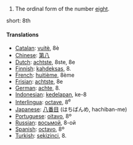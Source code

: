 # The ordinal form of the number [[eight]].

short: 8th

====Translations====
*[[Catalan]]: [[vuitè]], 8è
*[[Chinese]]: [[第八]]
*[[Dutch]]: [[achtste]], 8ste, 8e
*[[Finnish]]: [[kahdeksas]], 8.
*[[French]]: [[huitième]], 8ème
*[[Frisian]]: [[achtste]], 8e
*[[German]]: [[achte]], 8.
*[[Indonesian]]: [[kedelapan]], ke-8
*[[Interlingua]]: [[octave]], 8<sup>e</sup>
*[[Japanese]]: [[八番目]] (はちばんめ, hachiban-me)
*[[Portuguese]]: [[oitavo]], 8º
*[[Russian]]: [[восьмой]], 8-ой
*[[Spanish]]: [[octavo]], 8º
*[[Turkish]]: [[sekizinci]], 8.